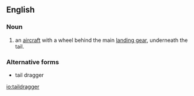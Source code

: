 ==English==

===Noun===
{{en-noun}}

# {{lb|en|aviation}} an [[aircraft]] with a wheel behind the main [[landing gear]], underneath the tail.

===Alternative forms===
* tail dragger

[[io:taildragger]]